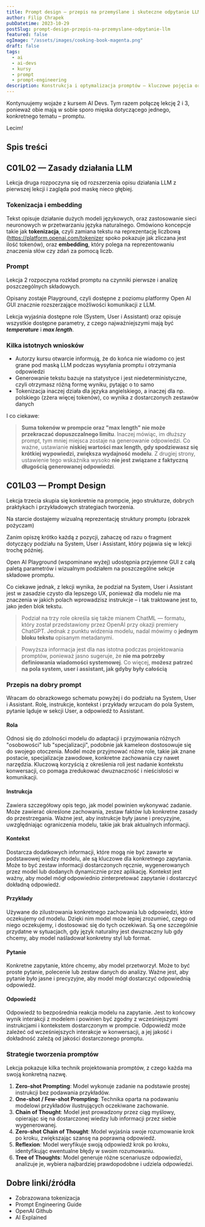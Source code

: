 ```yaml
---
title: Prompt design – przepis na przemyślane i skuteczne odpytanie LLM
author: Filip Chrapek
pubDatetime: 2023-10-29
postSlug: prompt-design-przepis-na-przemyslane-odpytanie-llm
featured: false
ogImage: "/assets/images/cooking-book-magenta.png"
draft: false
tags:
  - ai
  - ai-devs
  - kursy
  - prompt
  - prompt-engineering
description: Konstrukcja i optymalizacja promptów – kluczowe pojęcia oraz strategie tworzenia efektywnych zapytań do modelu
---
```



Kontynuujemy wojaże z kursem AI Devs. Tym razem połączę lekcję 2 i 3, ponieważ obie mają w sobie sporo mięska dotyczącego jednego, konkretnego tematu – promptu.

Lecim!

## Spis treści

## C01L02 — Zasady działania LLM

Lekcja druga rozpoczyna się od rozszerzenia opisu działania LLM z pierwszej lekcji i zagląda pod maskę nieco głębiej.

### Tokenizacja i embedding

Tekst opisuje działanie dużych modeli językowych, oraz zastosowanie sieci neuronowych w przetwarzaniu języka naturalnego. Omówiono koncepcje takie jak **tokenizacja**, czyli zamiana tekstu na reprezentację liczbową (<LinkExternal href="https://platform.openai.com/tokenizer">https://platform.openai.com/tokenizer</LinkExternal> spoko pokazuje jak zliczana jest ilość tokenów), oraz **embedding**, który polega na reprezentowaniu znaczenia słów czy zdań za pomocą liczb.

### Prompt

Lekcja 2 rozpoczyna rozkład promptu na czynniki pierwsze i analizę poszczególnych składowych. 

Opisany zostaje <LinkExternal href="https://platform.openai.com/playground">Playground</LinkExternal>, czyli dostępne z poziomu platformy Open AI GUI znacznie rozszerzające możliwości komunikacji z LLM.

Lekcja wyjaśnia dostępne role (System, User i Assistant) oraz opisuje wszystkie dostępne parametry, z czego najważniejszymi mają być ***temperature*** i ***max length***.

### Kilka istotnych wniosków

- Autorzy kursu otwarcie informują, że do końca nie wiadomo co jest grane pod maską LLM podczas wysyłania promptu i otrzymania odpowiedzi
- Generowanie tekstu bazuje na statystyce i jest niedeterministyczne, czyli otrzymasz różną formę wyniku, pytając o to samo
- Tokenizacja inaczej działa dla języka angielskiego, a inaczej dla np. polskiego (zżera więcej tokenów), co wynika z dostarczonych zestawów danych

I co ciekawe:

> **Suma tokenów w prompcie oraz "max length" nie może przekraczać dopuszczalnego limitu**. Inaczej mówiąc, im dłuższy prompt, tym mniej miejsca zostaje na generowanie odpowiedzi. Co ważne, ustawianie **niskiej wartości max length, gdy spodziewasz się krótkiej wypowiedzi, zwiększa wydajność modelu**. Z drugiej strony, ustawienie tego wskaźnika wysoko **nie jest związane z faktyczną długością generowanej odpowiedzi**.

## C01L03 — Prompt Design

Lekcja trzecia skupia się konkretnie na prompcie, jego strukturze, dobrych praktykach i przykładowych strategiach tworzenia.

Na starcie dostajemy wizualną reprezentację struktury promptu (obrazek pożyczam)

<BlogPostImage
  src={prompt}
  alt="Struktura promptu"
  figcaption="Struktura promptu"
/>

Zanim opiszę krótko każdą z pozycji, zahaczę od razu o fragment dotyczący podziału na System, User i Assistant, który pojawia się w lekcji trochę później.

Open AI Playground (wspominane wyżej) udostępnia przyjemne GUI z całą paletą parametrów i wizualnym podziałem na poszczególne sekcje składowe promptu.

<BlogPostImage
  src={promptRoles}
  alt="Podział na System, User i Assistant"
  figcaption="Podział na System, User i Assistant"
/>

Co ciekawe jednak, z lekcji wynika, że podział na System, User i Assistant jest w zasadzie czysto dla lepszego UX, ponieważ dla modelu nie ma znaczenia w jakich polach wprowadzisz instrukcje – i tak traktowane jest to, jako jeden blok tekstu.

>Podział na trzy role określa się także mianem ChatML — formatu, który został przedstawiony przez OpenAI przy okazji premiery ChatGPT. Jednak z punktu widzenia modelu, nadal mówimy o **jednym bloku tekstu** opisanym metadanymi.

>Powyższa informacja jest dla nas istotna podczas projektowania promptów, ponieważ jasno sugeruje, że **nie ma potrzeby definiowania wiadomości systemowej**. Co więcej, **możesz patrzeć na pola system, user i assistant, jak gdyby były całością**

### Przepis na dobry prompt

Wracam do obrazkowego schematu powyżej i do podziału na System, User i Assistant. Rolę, instrukcje, kontekst i przykłady wrzucam do pola System, pytanie ląduje w sekcji User, a odpowiedź to Assistant.

#### Rola

Odnosi się do zdolności modelu do adaptacji i przyjmowania różnych "osobowości" lub "specjalizacji", podobnie jak kameleon dostosowuje się do swojego otoczenia. Model może przyjmować różne role, takie jak znane postacie, specjalizacje zawodowe, konkretne zachowania czy nawet narzędzia. Kluczową korzyścią z określenia roli jest nadanie kontekstu konwersacji, co pomaga zredukować dwuznaczność i nieścisłości w komunikacji.

#### Instrukcja

Zawiera szczegółowy opis tego, jak model powinien wykonywać zadanie. Może zawierać określone zachowania, zestaw faktów lub konkretne zasady do przestrzegania. Ważne jest, aby instrukcje były jasne i precyzyjne, uwzględniając ograniczenia modelu, takie jak brak aktualnych informacji.

#### Kontekst

Dostarcza dodatkowych informacji, które mogą nie być zawarte w podstawowej wiedzy modelu, ale są kluczowe dla konkretnego zapytania. Może to być zestaw informacji dostarczonych ręcznie, wygenerowanych przez model lub dodanych dynamicznie przez aplikację. Kontekst jest ważny, aby model mógł odpowiednio zinterpretować zapytanie i dostarczyć dokładną odpowiedź.

<BlogPostImage
  src={promptContext}
  alt="Przykład nadania kontekstu"
  figcaption="Przykład nadania kontekstu"
/>

#### Przykłady

Używane do zilustrowania konkretnego zachowania lub odpowiedzi, które oczekujemy od modelu. Dzięki nim model może lepiej zrozumieć, czego od niego oczekujemy, i dostosować się do tych oczekiwań. Są one szczególnie przydatne w sytuacjach, gdy język naturalny jest dwuznaczny lub gdy chcemy, aby model naśladował konkretny styl lub format.

#### Pytanie

Konkretne zapytanie, które chcemy, aby model przetworzył. Może to być proste pytanie, polecenie lub zestaw danych do analizy. Ważne jest, aby pytanie było jasne i precyzyjne, aby model mógł dostarczyć odpowiednią odpowiedź.

#### Odpowiedź

Odpowiedź to bezpośrednia reakcja modelu na zapytanie. Jest to końcowy wynik interakcji z modelem i powinien być zgodny z wcześniejszymi instrukcjami i kontekstem dostarczonym w prompcie. Odpowiedź może zależeć od wcześniejszych interakcje w konwersacji, a jej jakość i dokładność zależą od jakości dostarczonego promptu.

### Strategie tworzenia promptów

Lekcja pokazuje kilka technik projektowania promptów, z czego każda ma swoją konkretną nazwę.

1. **Zero-shot Prompting**: Model wykonuje zadanie na podstawie prostej instrukcji bez podawania przykładów.
2. **One-shot / Few-shot Prompting**: Technika oparta na podawaniu modelowi przykładów ilustrujących oczekiwane zachowanie.
3. **Chain of Thought**: Model jest prowadzony przez ciąg myślowy, opierając się na dostarczonej wiedzy lub informacji przez siebie wygenerowanej.
4. **Zero-shot Chain of Thought**: Model wyjaśnia swoje rozumowanie krok po kroku, zwiększając szansę na poprawną odpowiedź.
5. **Reflexion**: Model weryfikuje swoją odpowiedź krok po kroku, identyfikując ewentualne błędy w swoim rozumowaniu.
6. **Tree of Thoughts**: Model generuje różne scenariusze odpowiedzi, analizuje je, wybiera najbardziej prawdopodobne i udziela odpowiedzi.

## Dobre linki/źródła
- <LinkExternal href="https://platform.openai.com/tokenizer">Zobrazowana tokenizacja</LinkExternal> 
- <LinkExternal href="https://github.com/dair-ai/Prompt-Engineering-Guide">Prompt Engineering Guide</LinkExternal> 
- <LinkExternal href="https://github.com/openai/openai-cookbook">OpenAI Github</LinkExternal> 
- <LinkExternal href="https://www.youtube.com/@aiexplained-official">AI Explained</LinkExternal> 
